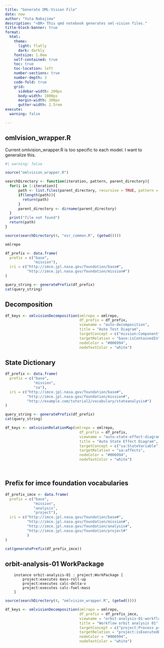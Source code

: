 ```yaml
---
title: "Generate OML-Vision File"
date: now
author: "Yuta Nakajima"
description: "<BR> This qmd notebook generates oml-vision files."
title-block-banner: true
format:
  html:
    theme: 
      light: flatly
      dark: darkly    
    fontsize: 1.0em
    self-contained: true
    toc: true
    toc-location: left
    number-sections: true
    number-depth: 3
    code-fold: true
    grid:
      sidebar-width: 200px
      body-width: 1000px
      margin-width: 200px
      gutter-width: 2.5rem
execute:
  warning: false

---
```


## omlvision_wrapper.R

Current omlvision_wrapper.R is too specific to each model.
I want to generalize this.

```r
#| warning: false

source("omlvision_wrapper.R")

searchDirectory <- function(iteration, pattern, parent_directory){
  for(i in 1:iteration){
      path <- list.files(parent_directory, recursive = TRUE, pattern = pattern, full.names = TRUE)
      if(length(path)){
        return(path)
      }
      parent_directory <- dirname(parent_directory)
  }
  print("file not found")
  return(path)
}

source(searchDirectory(4, "osr_common.R", (getwd())))

omlrepo
```

```r
df_prefix <- data.frame(
  prefix = c("base",
             "mission"),
  iri = c("http://imce.jpl.nasa.gov/foundation/base#",
          "http://imce.jpl.nasa.gov/foundation/mission#")
)

query_string <- generatePrefix(df_prefix)
cat(query_string)
```

## Decomposition

```r
df_keys <- omlvisionDecomposition(omlrepo = omlrepo, 
                                  df_prefix = df_prefix, 
                                  viewname = "auto-decomposition", 
                                  title = "Auto Test Diagram", 
                                  targetConcept = c("mission:Component"),
                                  targetRelation = "base:isContainedIn",
                                  nodeColor = "#006994",
                                  nodeTextColor = "white")

```


## State Dictionary

```r
df_prefix <- data.frame(
  prefix = c("base",
             "mission",
             "sa"),
  iri = c("http://imce.jpl.nasa.gov/foundation/base#",
          "http://imce.jpl.nasa.gov/foundation/mission#",
          "http://example.com/tutorial2/vocabulary/stateanalysis#")
)

query_string <- generatePrefix(df_prefix)
cat(query_string)
```

```r
df_keys <- omlvisionRelationMap(omlrepo = omlrepo, 
                                  df_prefix = df_prefix, 
                                  viewname = "auto-state-effect-diagram", 
                                  title = "Auto State Effect Diagram", 
                                  targetConcept = c("sa:StateVariable"),
                                  targetRelation = "sa:affects",
                                  nodeColor = "#006994",
                                  nodeTextColor = "white")




```


## Prefix for imce foundation vocabularies

```r
df_prefix_imce <- data.frame(
  prefix = c("base",
             "mission",
             "analysis",
             "project"),
  iri = c("http://imce.jpl.nasa.gov/foundation/base#",
          "http://imce.jpl.nasa.gov/foundation/mission#",
          "http://imce.jpl.nasa.gov/foundation/analysis#",
          "http://imce.jpl.nasa.gov/foundation/project#"
          )
)

cat(generatePrefix(df_prefix_imce))

```


## orbit-analysis-01 WorkPackage

```
    instance orbit-analysis-01 : project:WorkPackage [
        project:executes mass-roll-up
        project:executes calc-delta-v 
        project:executes calc-fuel-mass
    ]
```


```r
source(searchDirectory(4, "omlvision_wrapper.R", (getwd())))

df_keys <- omlvisionDecomposition(omlrepo = omlrepo, 
                                  df_prefix = df_prefix_imce, 
                                  viewname = "orbit-analysis-01-workflow", 
                                  title = "Workflow orbit analysis 01", 
                                  targetConcept = c("project:Process project:WorkPackage"),
                                  targetRelation = "project:isExecutedBy",
                                  nodeColor = "#006994",
                                  nodeTextColor = "white")



```